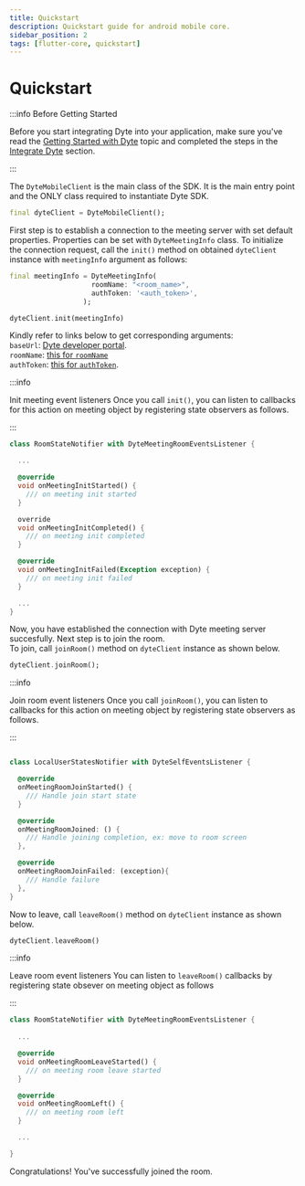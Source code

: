 ```yaml
---
title: Quickstart
description: Quickstart guide for android mobile core.
sidebar_position: 2
tags: [flutter-core, quickstart]
---
```


# Quickstart

:::info Before Getting Started

Before you start integrating Dyte into your application, make sure you've read
the [Getting Started with Dyte](/getting-started) topic and completed the steps
in the [Integrate Dyte](/getting-started#integrate-dyte) section.

:::

The `DyteMobileClient` is the main class of the SDK. It is the main entry point
and the ONLY class required to instantiate Dyte SDK.

```dart
final dyteClient = DyteMobileClient();
```

First step is to establish a connection to the meeting server with set default
properties. Properties can be set with `DyteMeetingInfo` class. To initialize
the connection request, call the `init()` method on obtained `dyteClient`
instance with `meetingInfo` argument as follows:

```dart
final meetingInfo = DyteMeetingInfo(
                    roomName: "<room_name>",
                    authToken: '<auth_token>',
                  );

dyteClient.init(meetingInfo)
```

Kindly refer to links below to get corresponding arguments:  
`baseUrl`: [Dyte developer portal](https://dev.dyte.in/).  
`roomName`:
[this for `roomName`](https://docs.dyte.io/api/#/operations/create_meeting)  
`authToken`:
[this for `authToken`](https://docs.dyte.io/api/#/operations/add_participant).

:::info 

Init meeting event listeners Once you call `init()`, you can listen to
callbacks for this action on meeting object by registering state observers as
follows. 

:::

```dart
class RoomStateNotifier with DyteMeetingRoomEventsListener {

  ...

  @override
  void onMeetingInitStarted() {
    /// on meeting init started
  }

  override
  void onMeetingInitCompleted() {
    /// on meeting init completed
  }

  @override
  void onMeetingInitFailed(Exception exception) {
    /// on meeting init failed
  }

  ...
}

```

Now, you have established the connection with Dyte meeting server succesfully.
Next step is to join the room.  
To join, call `joinRoom()` method on `dyteClient` instance as shown below.

```dart
dyteClient.joinRoom();
```

:::info 

Join room event listeners Once you call `joinRoom()`, you can listen to
callbacks for this action on meeting object by registering state observers as
follows. 

:::

```dart

class LocalUserStatesNotifier with DyteSelfEventsListener {

  @override
  onMeetingRoomJoinStarted() {
    /// Handle join start state
  }

  @override
  onMeetingRoomJoined: () {
    /// Handle joining completion, ex: move to room screen
  },

  @override
  onMeetingRoomJoinFailed: (exception){
    /// Handle failure
  },
} 

```

Now to leave,
call `leaveRoom()` method on `dyteClient` instance as shown below.

```dart
dyteClient.leaveRoom()
```

:::info 

Leave room event listeners You can listen to `leaveRoom()` callbacks by
registering state obsever on meeting object as follows 

:::

```dart
class RoomStateNotifier with DyteMeetingRoomEventsListener {
  
  ...

  @override
  void onMeetingRoomLeaveStarted() {
    /// on meeting room leave started
  }

  @override
  void onMeetingRoomLeft() {
    /// on meeting room left
  }

  ...

}

```

Congratulations! You've successfully joined the room.
